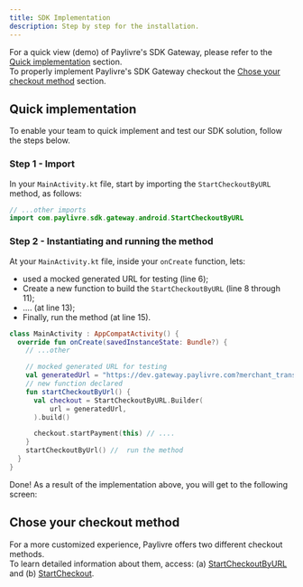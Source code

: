 ```yaml
---
title: SDK Implementation
description: Step by step for the installation.
---
```



For a quick view (demo) of Paylivre's SDK Gateway, please refer to the [Quick implementation](#quick-implementation) section.<br/>
To properly implement Paylivre's SDK Gateway checkout the [Chose your checkout method](#chose-your-checkout-method) section.

## Quick implementation

To enable your team to quick implement and test our SDK solution, follow the steps below.

### Step 1 - Import

In your `MainActivity.kt` file, start by importing the `StartCheckoutByURL` method, as follows:

```kotlin title=./java/MainActivity.kt lineNumbers=true highlight={2}
// ...other imports
import com.paylivre.sdk.gateway.android.StartCheckoutByURL

```

### Step 2 - Instantiating and running the method

At your `MainActivity.kt` file, inside your `onCreate` function, lets:

- used a mocked generated URL for testing (line 6);
- Create a new function to build the `StartCheckoutByURL` (line 8 through 11);
- .... (at line 13);
- Finally, run the method (at line 15).

```kotlin title=./java/MainActivity.kt lineNumbers=true
class MainActivity : AppCompatActivity() {
  override fun onCreate(savedInstanceState: Bundle?) {
    // ...other

    // mocked generated URL for testing
    val generatedUrl = "https://dev.gateway.paylivre.com?merchant_transaction_id=a47fc29a7b&merchant_id=302&operation=0&email=user_gateway_test@tutanota.com&document_number=61317581075&amount=500&currency=BRL&type=15&account_id=123654asd&callback_url=https://www.google.com&redirect_url=https://www.merchant_to_you.com&auto_approve=1&signature=JGFyZ29uMmkkdj0xOSRtPTE2LHQ9MixwPTEkWVdRNU5XWTVaR1UyT1RnNE5ETSRKYWlvWmRwc3J1L3cyQlJzVlBzd25B&logo_url=https://github.com/paylivre/gateway-example-react-js/blob/master/assets/logo_jackpot_new.png?raw=true"
    // new function declared
    fun startCheckoutByUrl() {
      val checkout = StartCheckoutByURL.Builder(
          url = generatedUrl,
      ).build()

      checkout.startPayment(this) // ....
    }
    startCheckoutByUrl() //  run the method
  }
}

```

Done! As a result of the implementation above, you will get to the following screen:

<QuickImplementationImage />

## Chose your checkout method

For a more customized experience, Paylivre offers two different checkout methods.<br/>
To learn detailed information about them, access: (a) [StartCheckoutByURL](/android/start-checkout-by-url) and (b) [StartCheckout](/android/start-checkout).
